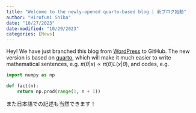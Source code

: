 ```yaml
---
title: "Welcome to the newly-opened quarto-based blog | 新ブログ始動"
author: "Hirofumi Shiba"
date: "10/27/2023"
date-modified: "10/29/2023"
categories: [News]
---
```


Hey! We have just branched this blog from [WordPress](https://anomath.com) to GitHub.
The new version is based on [quarto](https://quarto.org/docs/websites/), which will make it much easier to write mathematical sentences, e.g. $\pi(\theta|x) \propto \pi(\theta)
L(x|\theta)$, and codes, e.g. 

```python
import numpy as np

def fact(n):
    return np.prod(range(1, n + 1))
```

また日本語での記述も当然できます！